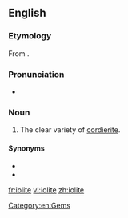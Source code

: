 ==English==
{{wikipedia|Cordierite}}

===Etymology===
From {{etyl|grc|en}} {{m|grc|ἴον||violet}}{{suffix||lite|lang=en}}.

===Pronunciation===
* {{audio-IPA|En-iolite.ogg|/ˈaɪəˌlaɪt/|lang=en}}

===Noun===
{{en-noun|~}}

# {{label|en|[[gemology]]}} The clear variety of [[cordierite]].

====Synonyms====
* {{l|en|cordierite}}
* {{l|en|dichroite}}

[[Category:en:Gems]]

[[fr:iolite]]
[[vi:iolite]]
[[zh:iolite]]